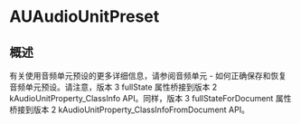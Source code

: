 # AUAudioUnitPreset

<ToBePolishedAfterTranslation />

<OriginalSource
  title="AUAudioUnitPreset"
  url="https://developer.apple.com/documentation/audiotoolbox/auaudiounitpreset"
  summary="AUAudioUnitPreset 类描述了音频单元开发者提供的自定义参数设置的接口。这些预设通常会产生有用的声音或起点"
/>

## 概述

有关使用音频单元预设的更多详细信息，请参阅音频单元 - 如何正确保存和恢复音频单元预设。请注意，版本 3 fullState 属性桥接到版本 2 kAudioUnitProperty_ClassInfo API。同样，版本 3 fullStateForDocument 属性桥接到版本 2 kAudioUnitProperty_ClassInfoFromDocument API。
